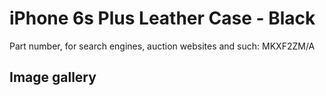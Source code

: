 
# iPhone 6s Plus Leather Case - Black

Part number, for search engines, auction websites and such: MKXF2ZM/A

## Image gallery

<div style={{ width: "768px" }}>
  <GalleryComponent
    images={[
      {
        original: "/everysource/MKXF2.png",
        thumbnail: "/everypreview/MKXF2.png",
      },
      {
        original: "/everysource/MKXF2_AV1_GOLD.png",
        thumbnail: "/everypreview/MKXF2_AV1_GOLD.png",
      },
      {
        original: "/everysource/MKXF2_AV1_SILVER.png",
        thumbnail: "/everypreview/MKXF2_AV1_SILVER.png",
      },
      {
        original: "/everysource/MKXF2_AV1_SPACE_GRAY.png",
        thumbnail: "/everypreview/MKXF2_AV1_SPACE_GRAY.png",
      }
    ]}
  />
</div>